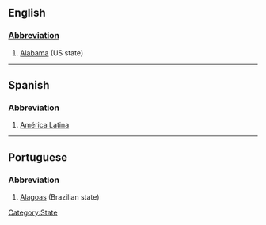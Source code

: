 ==English==
[[Category:State]]
===[[Wiktionary:List of acronyms and abbreviations|Abbreviation]]===
#[[Alabama]] (US state)
----
==Spanish==
===Abbreviation===
#[[América Latina]]
----
==Portuguese==
===Abbreviation===
#[[Alagoas]] (Brazilian state)